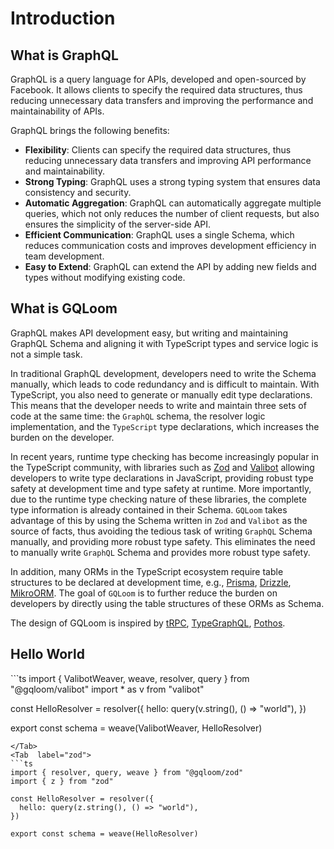 
# Introduction

## What is GraphQL

GraphQL is a query language for APIs, developed and open-sourced by Facebook. It allows clients to specify the required data structures, thus reducing unnecessary data transfers and improving the performance and maintainability of APIs.

GraphQL brings the following benefits:
- **Flexibility**: Clients can specify the required data structures, thus reducing unnecessary data transfers and improving API performance and maintainability.
- **Strong Typing**: GraphQL uses a strong typing system that ensures data consistency and security.
- **Automatic Aggregation**: GraphQL can automatically aggregate multiple queries, which not only reduces the number of client requests, but also ensures the simplicity of the server-side API.
- **Efficient Communication**: GraphQL uses a single Schema, which reduces communication costs and improves development efficiency in team development.
- **Easy to Extend**: GraphQL can extend the API by adding new fields and types without modifying existing code.

## What is GQLoom

GraphQL makes API development easy, but writing and maintaining GraphQL Schema and aligning it with TypeScript types and service logic is not a simple task.

In traditional GraphQL development, developers need to write the Schema manually, which leads to code redundancy and is difficult to maintain. With TypeScript, you also need to generate or manually edit type declarations. This means that the developer needs to write and maintain three sets of code at the same time: the `GraphQL` schema, the resolver logic implementation, and the `TypeScript` type declarations, which increases the burden on the developer.

In recent years, runtime type checking has become increasingly popular in the TypeScript community, with libraries such as [Zod](https://zod.dev/) and [Valibot](https://valibot.dev/) allowing developers to write type declarations in JavaScript, providing robust type safety at development time and type safety at runtime.
More importantly, due to the runtime type checking nature of these libraries, the complete type information is already contained in their Schema. `GQLoom` takes advantage of this by using the Schema written in `Zod` and `Valibot` as the source of facts, thus avoiding the tedious task of writing `GraphQL` Schema manually, and providing more robust type safety. This eliminates the need to manually write `GraphQL` Schema and provides more robust type safety.

In addition, many ORMs in the TypeScript ecosystem require table structures to be declared at development time, e.g., [Prisma](https://www.prisma.io/), [Drizzle](https://orm.drizzle.team/), [MikroORM](https://mikro-orm.io/).
The goal of `GQLoom` is to further reduce the burden on developers by directly using the table structures of these ORMs as Schema.

The design of GQLoom is inspired by [tRPC](https://trpc.io/), [TypeGraphQL](https://typegraphql.com/), [Pothos](https://pothos-graphql.dev/).
## Hello World

<Tabs>
<Tab label="valibot">
```ts
import { ValibotWeaver, weave, resolver, query } from "@gqloom/valibot"
import * as v from "valibot"

const HelloResolver = resolver({
  hello: query(v.string(), () => "world"),
})

export const schema = weave(ValibotWeaver, HelloResolver)
```
</Tab>
<Tab  label="zod">
```ts
import { resolver, query, weave } from "@gqloom/zod"
import { z } from "zod"

const HelloResolver = resolver({
  hello: query(z.string(), () => "world"),
})

export const schema = weave(HelloResolver)
```
</Tab>
</Tabs>

